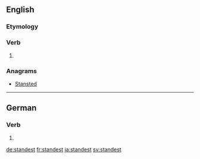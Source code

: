 ==English==

===Etymology===
{{suffix|stand|est|lang=en}}

===Verb===
{{head|en|verb form}}

# {{en-archaic second-person singular of|stand}}

===Anagrams===
* [[Stansted#English|Stansted]]

----

==German==

===Verb===
{{head|de|verb form}}

# {{de-verb form of|stehen|2|s|v}}

[[de:standest]]
[[fr:standest]]
[[ja:standest]]
[[sv:standest]]
